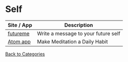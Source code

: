 # Self

| Site / App                           | Description                         |
| ------------------------------------ | ----------------------------------- |
| [futureme](https://www.futureme.org) | Write a message to your future self |
| [Atom app](https://www.theatom.app/) | Make Meditation a Daily Habit       |

[Back to Categories](/memory)
